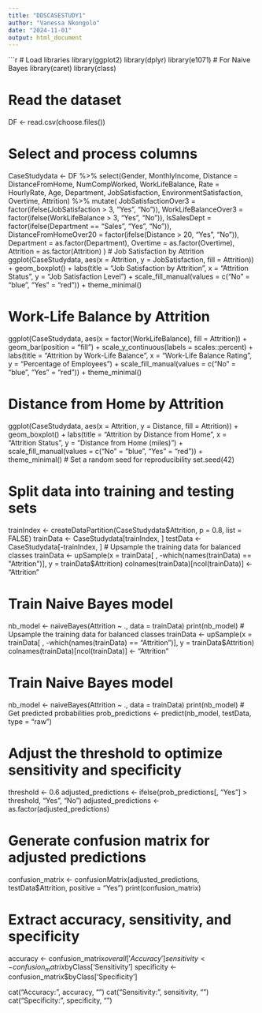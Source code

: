 ```yaml
---
title: "DDSCASESTUDY1"
author: "Vanessa Nkongolo"
date: "2024-11-01"
output: html_document
---
```

```r
# Load libraries
library(ggplot2)
library(dplyr)
library(e1071)  # For Naive Bayes
library(caret)
library(class)

# Read the dataset
DF <- read.csv(choose.files())

# Select and process columns
CaseStudydata <- DF %>%
  select(Gender, MonthlyIncome, Distance = DistanceFromHome, NumCompWorked, 
         WorkLifeBalance, Rate = HourlyRate, Age, Department, JobSatisfaction, 
         EnvironmentSatisfaction, Overtime, Attrition) %>%
  mutate(
    JobSatisfactionOver3 = factor(ifelse(JobSatisfaction > 3, "Yes", "No")),
    WorkLifeBalanceOver3 = factor(ifelse(WorkLifeBalance > 3, "Yes", "No")),
    IsSalesDept = factor(ifelse(Department == "Sales", "Yes", "No")),
    DistanceFromHomeOver20 = factor(ifelse(Distance > 20, "Yes", "No")),
    Department = as.factor(Department),
    Overtime = as.factor(Overtime),
    Attrition = as.factor(Attrition)
  )
# Job Satisfaction by Attrition
ggplot(CaseStudydata, aes(x = Attrition, y = JobSatisfaction, fill = Attrition)) +
  geom_boxplot() +
  labs(title = "Job Satisfaction by Attrition", x = "Attrition Status", y = "Job Satisfaction Level") +
  scale_fill_manual(values = c("No" = "blue", "Yes" = "red")) +
  theme_minimal()

# Work-Life Balance by Attrition
ggplot(CaseStudydata, aes(x = factor(WorkLifeBalance), fill = Attrition)) +
  geom_bar(position = "fill") +
  scale_y_continuous(labels = scales::percent) +
  labs(title = "Attrition by Work-Life Balance", x = "Work-Life Balance Rating", y = "Percentage of Employees") +
  scale_fill_manual(values = c("No" = "blue", "Yes" = "red")) +
  theme_minimal()

# Distance from Home by Attrition
ggplot(CaseStudydata, aes(x = Attrition, y = Distance, fill = Attrition)) +
  geom_boxplot() +
  labs(title = "Attrition by Distance from Home", x = "Attrition Status", y = "Distance from Home (miles)") +
  scale_fill_manual(values = c("No" = "blue", "Yes" = "red")) +
  theme_minimal()
# Set a random seed for reproducibility
set.seed(42)

# Split data into training and testing sets
trainIndex <- createDataPartition(CaseStudydata$Attrition, p = 0.8, list = FALSE)
trainData <- CaseStudydata[trainIndex, ]
testData <- CaseStudydata[-trainIndex, ]
# Upsample the training data for balanced classes
trainData <- upSample(x = trainData[ , -which(names(trainData) == "Attrition")], y = trainData$Attrition)
colnames(trainData)[ncol(trainData)] <- "Attrition"

# Train Naive Bayes model
nb_model <- naiveBayes(Attrition ~ ., data = trainData)
print(nb_model)
# Upsample the training data for balanced classes
trainData <- upSample(x = trainData[ , -which(names(trainData) == "Attrition")], y = trainData$Attrition)
colnames(trainData)[ncol(trainData)] <- "Attrition"

# Train Naive Bayes model
nb_model <- naiveBayes(Attrition ~ ., data = trainData)
print(nb_model)
# Get predicted probabilities
prob_predictions <- predict(nb_model, testData, type = "raw")

# Adjust the threshold to optimize sensitivity and specificity
threshold <- 0.6
adjusted_predictions <- ifelse(prob_predictions[, "Yes"] > threshold, "Yes", "No")
adjusted_predictions <- as.factor(adjusted_predictions)

# Generate confusion matrix for adjusted predictions
confusion_matrix <- confusionMatrix(adjusted_predictions, testData$Attrition, positive = "Yes")
print(confusion_matrix)

# Extract accuracy, sensitivity, and specificity
accuracy <- confusion_matrix$overall['Accuracy']
sensitivity <- confusion_matrix$byClass['Sensitivity']
specificity <- confusion_matrix$byClass['Specificity']

cat("Accuracy:", accuracy, "\n")
cat("Sensitivity:", sensitivity, "\n")
cat("Specificity:", specificity, "\n")
